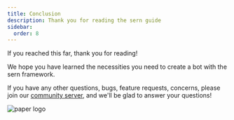 ```yaml
---
title: Conclusion
description: Thank you for reading the sern guide
sidebar:
  order: 8
---
```


If you reached this far, thank you for reading!

We hope you have learned the necessities you need to create a bot with the sern framework.

If you have any other questions, bugs, feature requests, concerns, please join our [community server](https://sern.dev/discord), and we'll be glad to answer your questions!

![paper logo](~/assets/blog/paper-logo.png)
